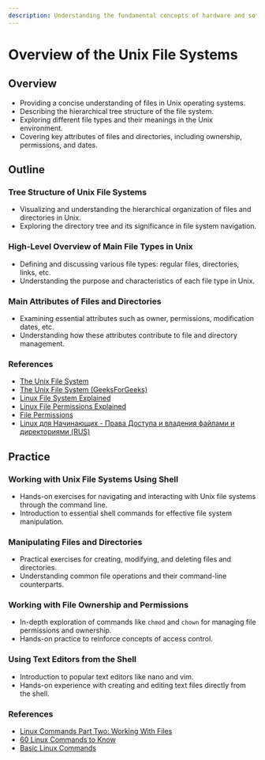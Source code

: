 ```yaml
---
description: Understanding the fundamental concepts of hardware and software. Exploring the main components of a computer system.
---
```


# Overview of the Unix File Systems

## Overview
- Providing a concise understanding of files in Unix operating systems.
- Describing the hierarchical tree structure of the file system.
- Exploring different file types and their meanings in the Unix environment.
- Covering key attributes of files and directories, including ownership, permissions, and dates.

## Outline
### Tree Structure of Unix File Systems
   - Visualizing and understanding the hierarchical organization of files and directories in Unix.
   - Exploring the directory tree and its significance in file system navigation.

### High-Level Overview of Main File Types in Unix
   - Defining and discussing various file types: regular files, directories, links, etc.
   - Understanding the purpose and characteristics of each file type in Unix.

### Main Attributes of Files and Directories
   - Examining essential attributes such as owner, permissions, modification dates, etc.
   - Understanding how these attributes contribute to file and directory management.

### References
   - [The Unix File System](https://homepages.uc.edu/~thomam/Intro_Unix_Text/File_System.html)
   - [The Unix File System (GeeksForGeeks)](https://www.geeksforgeeks.org/unix-file-system/)
   - [Linux File System Explained](https://www.youtube.com/watch?v=HbgzrKJvDRw)
   - [Linux File Permissions Explained](https://www.redhat.com/sysadmin/linux-file-permissions-explained)
   - [File Permissions](https://www.youtube.com/watch?v=LnKoncbQBsM)
   - [Linux для Начинающих - Права Доступа и владения файлами и директориями (RUS)](https://www.youtube.com/watch?v=dR4DIo7HYoU)

## Practice
### Working with Unix File Systems Using Shell
   - Hands-on exercises for navigating and interacting with Unix file systems through the command line.
   - Introduction to essential shell commands for effective file system manipulation.

### Manipulating Files and Directories
   - Practical exercises for creating, modifying, and deleting files and directories.
   - Understanding common file operations and their command-line counterparts.

### Working with File Ownership and Permissions
   - In-depth exploration of commands like `chmod` and `chown` for managing file permissions and ownership.
   - Hands-on practice to reinforce concepts of access control.

### Using Text Editors from the Shell
   - Introduction to popular text editors like nano and vim.
   - Hands-on experience with creating and editing text files directly from the shell.

### References
   - [Linux Commands Part Two: Working With Files](https://www.allhandsontech.com/linux/linux-commands-files/)
   - [60 Linux Commands to Know](https://www.youtube.com/watch?v=gd7BXuUQ91w)
   - [Basic Linux Commands](https://support.cs.wm.edu/index.php/tips-and-tricks/basic-linux-commands)

